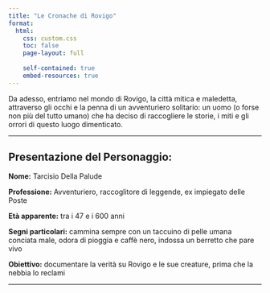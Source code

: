 ```yaml
---
title: "Le Cronache di Rovigo"
format:
  html:
    css: custom.css
    toc: false
    page-layout: full
    
    self-contained: true
    embed-resources: true
---
```



Da adesso, entriamo nel mondo di Rovigo, la città mitica e maledetta, attraverso gli occhi e la penna di un avventuriero solitario: un uomo (o forse non più del tutto umano) che ha deciso di raccogliere le storie, i miti e gli orrori di questo luogo dimenticato.


---

## Presentazione del Personaggio:

**Nome:** Tarcisio Della Palude

**Professione:** Avventuriero, raccoglitore di leggende, ex impiegato delle Poste

**Età apparente:** tra i 47 e i 600 anni

**Segni particolari:** cammina sempre con un taccuino di pelle umana conciata male, odora di pioggia e caffè nero, indossa un berretto che pare vivo

**Obiettivo:** documentare la verità su Rovigo e le sue creature, prima che la nebbia lo reclami

---